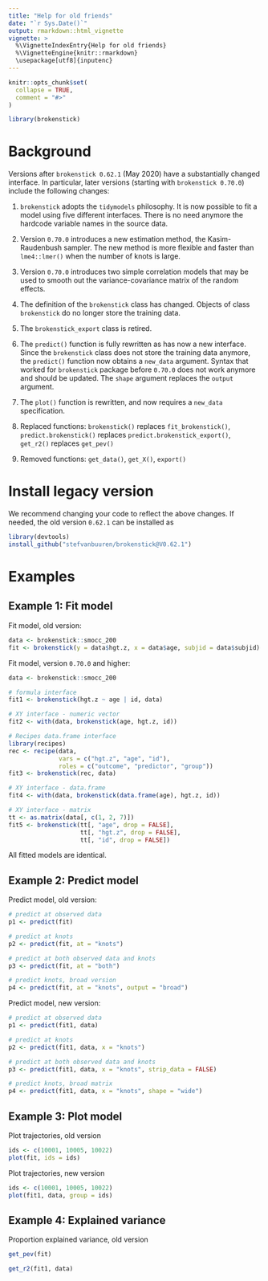 ```yaml
---
title: "Help for old friends"
date: "`r Sys.Date()`"
output: rmarkdown::html_vignette
vignette: >
  %\VignetteIndexEntry{Help for old friends}
  %\VignetteEngine{knitr::rmarkdown}
  \usepackage[utf8]{inputenc}
---
```



```r
knitr::opts_chunk$set(
  collapse = TRUE,
  comment = "#>"
)
```

```r
library(brokenstick)
```

# Background

Versions after `brokenstick 0.62.1` (May 2020) have a substantially changed interface. In particular, later versions (starting with `brokenstick 0.70.0`) include the following changes: 

1. `brokenstick` adopts the `tidymodels` philosophy. It is now possible to fit a model using five different interfaces. There is no need anymore the hardcode variable names in the source data.

2. Version `0.70.0` introduces a new estimation method, the Kasim-Raudenbush sampler. The new method is more flexible and faster than `lme4::lmer()` when the number of knots is large.

3. Version `0.70.0` introduces two simple correlation models that may be used to smooth out the variance-covariance matrix of the random effects.

4. The definition of the `brokenstick` class has changed. Objects of class `brokenstick` do no longer store the training data. 

5. The `brokenstick_export` class is retired.

6. The `predict()` function is fully rewritten as has now a new interface. Since the `brokenstick` class does not store the training data anymore, the `predict()` function now obtains a `new_data` argument. Syntax that worked for `brokenstick` package before `0.70.0` does not work anymore and should be updated. The `shape` argument replaces the `output` argument.

7. The `plot()` function is rewritten, and now requires a `new_data` specification.

8. Replaced functions: `brokenstick()` replaces `fit_brokenstick()`, `predict.brokenstick()` replaces `predict.brokenstick_export()`, `get_r2()` replaces `get_pev()`

9. Removed functions: `get_data()`, `get_X()`, `export()`

# Install legacy version

We recommend changing your code to reflect the above changes. If needed, the old version `0.62.1` can be installed as

```r
library(devtools)
install_github("stefvanbuuren/brokenstick@V0.62.1")
```

# Examples

## Example 1: Fit model

Fit model, old version:

```r
data <- brokenstick::smocc_200
fit <- brokenstick(y = data$hgt.z, x = data$age, subjid = data$subjid)
```

Fit model, version `0.70.0` and higher:

```r
data <- brokenstick::smocc_200

# formula interface
fit1 <- brokenstick(hgt.z ~ age | id, data)

# XY interface - numeric vector
fit2 <- with(data, brokenstick(age, hgt.z, id))

# Recipes data.frame interface
library(recipes)
rec <- recipe(data,
              vars = c("hgt.z", "age", "id"),
              roles = c("outcome", "predictor", "group"))
fit3 <- brokenstick(rec, data)

# XY interface - data.frame
fit4 <- with(data, brokenstick(data.frame(age), hgt.z, id))

# XY interface - matrix
tt <- as.matrix(data[, c(1, 2, 7)])
fit5 <- brokenstick(tt[, "age", drop = FALSE],
                    tt[, "hgt.z", drop = FALSE],
                    tt[, "id", drop = FALSE])
```

All fitted models are identical.

## Example 2: Predict model

Predict model, old version:

```r
# predict at observed data
p1 <- predict(fit)

# predict at knots
p2 <- predict(fit, at = "knots")

# predict at both observed data and knots
p3 <- predict(fit, at = "both")

# predict knots, broad version
p4 <- predict(fit, at = "knots", output = "broad")
```


Predict model, new version:

```r
# predict at observed data
p1 <- predict(fit1, data)

# predict at knots
p2 <- predict(fit1, data, x = "knots")

# predict at both observed data and knots
p3 <- predict(fit1, data, x = "knots", strip_data = FALSE)

# predict knots, broad matrix
p4 <- predict(fit1, data, x = "knots", shape = "wide")
```


## Example 3: Plot model

Plot trajectories, old version 

```r
ids <- c(10001, 10005, 10022)
plot(fit, ids = ids)
```

Plot trajectories, new version 

```r
ids <- c(10001, 10005, 10022)
plot(fit1, data, group = ids)
```

## Example 4: Explained variance

Proportion explained variance, old version

```r
get_pev(fit)
```


```r
get_r2(fit1, data)
```

